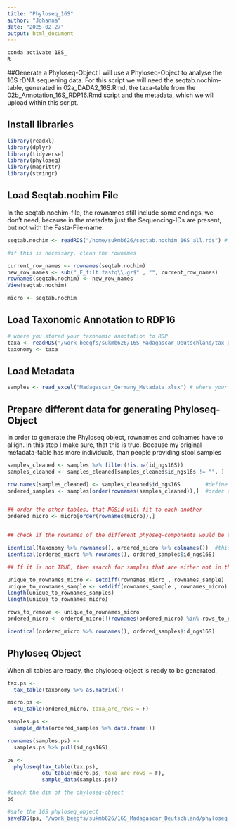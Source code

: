```yaml
---
title: "Phyloseq_16S"
author: "Johanna"
date: "2025-02-27"
output: html_document
---
```


```bash
conda activate 18S_
R
````

##Generate a Phyloseq-Object 
I will use a Phyloseq-Object to analyse the 16S rDNA sequening data. 
For this script we will need the seqtab.nochim-table, generated in 02a_DADA2_16S.Rmd, 
the taxa-table from the 02b_Annotation_16S_RDP16.Rmd script and the metadata, which we will upload within this script. 

## Install libraries
```r
library(readxl)
library(dplyr) 
library(tidyverse) 
library(phyloseq) 
library(magrittr)
library(stringr) 
```

## Load Seqtab.nochim File
In the seqtab.nochim-file, the rownames still include some endings, we don't need, because in the metadata just the Sequencing-IDs are present, but not with the Fasta-File-name. 
```r
seqtab.nochim <- readRDS("/home/sukmb626/seqtab.nochim_16S_all.rds") # where you stored your seqtab.nochim

#if this is necessary, clean the rownames

current_row_names <- rownames(seqtab.nochim)
new_row_names <- sub("_F_filt.fastq\\.gz$" , "", current_row_names) 
rownames(seqtab.nochim) <- new_row_names
View(seqtab.nochim)

micro <- seqtab.nochim
```

## Load Taxonomic Annotation to RDP16  
```r
# where you stored your taxonomic annotation to RDP
taxa <- readRDS("/work_beegfs/sukmb626/16S_Madagascar_Deutschland/tax_assign_ASV_Bayes_16RDP.rds") 
taxonomy <- taxa 
```
## Load Metadata
```r
samples <- read_excel("Madagascar_Germany_Metadata.xlsx") # where your Metadata is stored 
```

## Prepare different data for generating Phyloseq-Object 
In order to generate the Phyloseq object, rownames and colnames have to allign. In this step I make sure, that this is true. Because my original metadata-table has more individuals, than people providing stool samples
```r

samples_cleaned <- samples %>% filter(!is.na(id_ngs16S))
samples_cleaned <- samples_cleaned[samples_cleaned$id_ngs16s != "", ]

row.names(samples_cleaned) <- samples_cleaned$id_ngs16S        #define the rownames
ordered_samples <- samples[order(rownames(samples_cleaned)),]  #order the rownames alphabetical


## order the other tables, that NGSid will fit to each another
ordered_micro <- micro[order(rownames(micro)),]


## check if the rownames of the different phyoseq-components would be the same

identical(taxonomy %>% rownames(), ordered_micro %>% colnames())  #this should be TRUE
identical(ordered_micro %>% rownames(), ordered_samples$id_ngs16S)        #this should be TRUE

## If it is not TRUE, then search for samples that are either not in the seqtab.nochim or not in the samples (This are usually your MOCK communities or your NTCs

unique_to_rownames_micro <- setdiff(rownames_micro , rownames_sample)     #there were samples here (in my case)
unique_to_rownames_sample <- setdiff(rownames_sample , rownames_micro)
length(unique_to_rownames_samples)
length(unique_to_rownames_micro)

rows_to_remove <- unique_to_rownames_micro
ordered_micro <- ordered_micro[!(rownames(ordered_micro) %in% rows_to_remove), ]

identical(ordered_micro %>% rownames(), ordered_samples$id_ngs16S)       #now, this should be TRUE
```

## Phyloseq Object 
When all tables are ready, the phyloseq-object is ready to be generated. 

```r
tax.ps <-
  tax_table(taxonomy %>% as.matrix())

micro.ps <-
  otu_table(ordered_micro, taxa_are_rows = F)

samples.ps <-
  sample_data(ordered_samples %>% data.frame())

rownames(samples.ps) <-
  samples.ps %>% pull(id_ngs16S)

ps <-
  phyloseq(tax_table(tax.ps),  
           otu_table(micro.ps, taxa_are_rows = F),
           sample_data(samples.ps))

#check the dim of the phyloseq-object 
ps

#safe the 16S phyloseq_object
saveRDS(ps, "/work_beegfs/sukmb626/16S_Madagascar_Deutschland/phyloseq_16S_all.rds")
```



